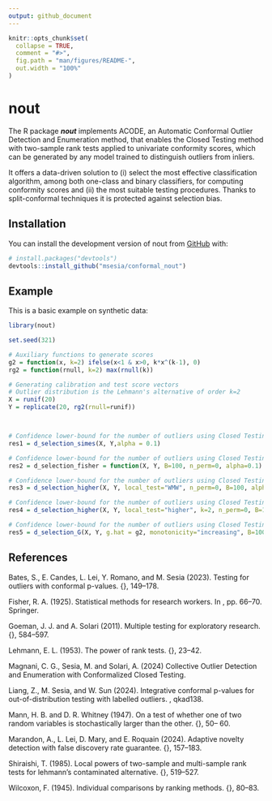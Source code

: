 ```yaml
---
output: github_document
---
```


<!-- README.md is generated from README.Rmd. Please edit that file -->

```r
knitr::opts_chunk$set(
  collapse = TRUE,
  comment = "#>",
  fig.path = "man/figures/README-",
  out.width = "100%"
)
```

# nout

<!-- badges: start -->
<!-- badges: end -->

The R package ***nout*** implements ACODE, an Automatic Conformal Outlier Detection and Enumeration method, that enables the Closed Testing method with two-sample rank tests applied to univariate conformity scores, which can be generated by any model trained to distinguish outliers from inliers. 

It offers a data-driven solution to (i) select the most effective classification algorithm, among both one-class and binary classifiers, for computing conformity scores and (ii) the most suitable testing procedures. Thanks to split-conformal techniques it is protected against selection bias.


## Installation

You can install the development version of nout from [GitHub](https://github.com/) with:

``` r
# install.packages("devtools")
devtools::install_github("msesia/conformal_nout")
```

## Example

This is a basic example on synthetic data:

```r
library(nout)

set.seed(321)

# Auxiliary functions to generate scores
g2 = function(x, k=2) ifelse(x<1 & x>0, k*x^(k-1), 0)
rg2 = function(rnull, k=2) max(rnull(k))

# Generating calibration and test score vectors
# Outlier distribution is the Lehmann's alternative of order k=2
X = runif(20)
Y = replicate(20, rg2(rnull=runif))



# Confidence lower-bound for the number of outliers using Closed Testing with local Simes test
res1 = d_selection_simes(X, Y,alpha = 0.1)

# Confidence lower-bound for the number of outliers using Closed Testing with local Fisher's method
res2 = d_selection_fisher = function(X, Y, B=100, n_perm=0, alpha=0.1)

# Confidence lower-bound for the number of outliers using Closed Testing with local Wilcoxon sum-rank test 
res3 = d_selection_higher(X, Y, local_test="WMW", n_perm=0, B=100, alpha=0.1)

# Confidence lower-bound for the number of outliers using Closed Testing with local higher order Wilcoxon sum-rank test of order k=2
res4 = d_selection_higher(X, Y, local_test="higher", k=2, n_perm=0, B=100, alpha=0.1)

# Confidence lower-bound for the number of outliers using Closed Testing with local oracle Shiraishi test
res5 = d_selection_G(X, Y, g.hat = g2, monotonicity="increasing", B=100, alpha=0.1)

```


## References

Bates, S., E. Candes, L. Lei, Y. Romano, and M. Sesia (2023). Testing for outliers with conformal p-values. \textit{Ann. Stat.} {\bf 51}, 149–178.

Fisher, R. A. (1925). Statistical methods for research workers. In \textit{Breakthroughs in statistics: Methodology and distribution}, pp. 66–70. Springer.

Goeman, J. J. and A. Solari (2011). Multiple testing for exploratory research. \textit{Stat. Sci.} {\bf 26}, 584–597.

Lehmann, E. L. (1953). The power of rank tests.  \textit{Ann. Math. Stat.} {\bf 24}, 23–42.

Magnani, C. G., Sesia, M. and Solari, A. (2024) Collective Outlier Detection and Enumeration with Conformalized Closed Testing. \textit{arXiv preprint arXiv:2308.05534}

Liang, Z., M. Sesia, and W. Sun (2024). Integrative conformal p-values for out-of-distribution testing with labelled outliers. \textit{J. R. Stat. Soc. B}, qkad138. 

Mann, H. B. and D. R. Whitney (1947). On a test of whether one of two random variables is stochastically larger than the other. \textit{Ann. Math. Stat.} {\bf 18}, 50– 60.

Marandon, A., L. Lei, D. Mary, and E. Roquain (2024). Adaptive novelty detection with false discovery rate guarantee. \textit{Ann. Stat.} {\bf 52}, 157–183.

Shiraishi, T. (1985). Local powers of two-sample and multi-sample rank tests for lehmann’s contaminated alternative. \textit{Ann. Inst. Stat. Math.} {\bf 37}, 519–527.

Wilcoxon, F. (1945). Individual comparisons by ranking methods. \textit{Biometrics Bulletin} {\bf 1}, 80–83.

<!--You'll still need to render `README.Rmd` regularly, to keep `README.md` up-to-date. `devtools::build_readme()` is handy for this. You could also use GitHub Actions to re-render `README.Rmd` every time you push. An example workflow can be found here: <https://github.com/r-lib/actions/tree/v1/examples>. -->

<!-- You can also embed plots, for example: -->

<!-- ```{r pressure, echo = FALSE} -->
<!-- plot(pressure) -->
<!-- ``` -->

<!-- In that case, don't forget to commit and push the resulting figure files, so they display on GitHub and CRAN. -->
